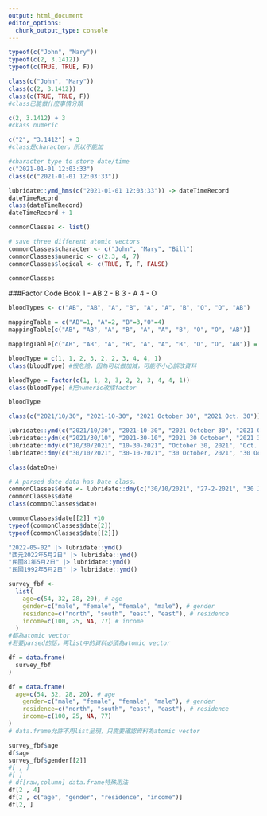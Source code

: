 ```yaml
---
output: html_document
editor_options: 
  chunk_output_type: console
---
```

```r
typeof(c("John", "Mary"))
typeof(c(2, 3.1412)) 
typeof(c(TRUE, TRUE, F))
```

```r
class(c("John", "Mary"))
class(c(2, 3.1412))
class(c(TRUE, TRUE, F))
#class已能做什麼事情分類
```

```r
c(2, 3.1412) + 3
#ckass numeric
```

```r
c("2", "3.1412") + 3
#class是character，所以不能加
```

```r
#character type to store date/time
c("2021-01-01 12:03:33")
class(c("2021-01-01 12:03:33"))

lubridate::ymd_hms(c("2021-01-01 12:03:33")) -> dateTimeRecord
dateTimeRecord
class(dateTimeRecord)
dateTimeRecord + 1
```

```r
commonClasses <- list()

# save three different atomic vectors
commonClasses$character <- c("John", "Mary", "Bill")
commonClasses$numeric <- c(2.3, 4, 7)
commonClasses$logical <- c(TRUE, T, F, FALSE)

commonClasses

```



###Factor
Code Book
  1 - AB
  2 - B
  3 - A
  4 - O

```r
bloodTypes <- c("AB", "AB", "A", "B", "A", "A", "B", "O", "O", "AB")
```

```r
mappingTable = c("AB"=1, "A"=2, "B"=3,"O"=4)
mappingTable[c("AB", "AB", "A", "B", "A", "A", "B", "O", "O", "AB")]
```

```r
mappingTable[c("AB", "AB", "A", "B", "A", "A", "B", "O", "O", "AB")] = c(1, 1, 2, 3,.....)
```

```r
bloodType = c(1, 1, 2, 3, 2, 2, 3, 4, 4, 1)
class(bloodType) #很危險，因為可以做加減，可能不小心誤改資料

```
```r
bloodType = factor(c(1, 1, 2, 3, 2, 2, 3, 4, 4, 1))
class(bloodType) #把numeric改成factor
```

```r
bloodType
```
```r
class(c("2021/10/30", "2021-10-30", "2021 October 30", "2021 Oct. 30"))
```

```r
lubridate::ymd(c("2021/10/30", "2021-10-30", "2021 October 30", "2021 Oct. 30"))
lubridate::ydm(c("2021/30/10", "2021-30-10", "2021 30 October", "2021 30 Oct."))
lubridate::mdy(c("10/30/2021", "10-30-2021", "October 30, 2021", "Oct. 30, 2021"))
lubridate::dmy(c("30/10/2021", "30-10-2021", "30 October, 2021", "30 Oct., 2021")) -> dateOne
```
```r
class(dateOne)
```

```r
# A parsed date data has Date class.
commonClasses$date <- lubridate::dmy(c("30/10/2021", "27-2-2021", "30 January, 2021", "30 mar., 2021"), tz = "Asia/Taipei")
commonClasses$date
class(commonClasses$date)
```


```r
commonClasses$date[[2]] +10
typeof(commonClasses$date[2])
typeof(commonClasses$date[[2]])
```

```r
"2022-05-02" |> lubridate::ymd()
"西元2022年5月2日" |> lubridate::ymd()
"民國81年5月2日" |> lubridate::ymd()
"民國1992年5月2日" |> lubridate::ymd()
```

```r
survey_fbf <-
  list(
    age=c(54, 32, 28, 20), # age
    gender=c("male", "female", "female", "male"), # gender
    residence=c("north", "south", "east", "east"), # residence
    income=c(100, 25, NA, 77) # income
  )
#都為atomic vector
#若要parsed的話，再list中的資料必須為atomic vector

df = data.frame(
  survey_fbf
)

df = data.frame(
  age=c(54, 32, 28, 20), # age
    gender=c("male", "female", "female", "male"), # gender
    residence=c("north", "south", "east", "east"), # residence
    income=c(100, 25, NA, 77)
)
# data.frame允許不用list呈現，只需要確認資料為atomic vector

survey_fbf$age
df$age
survey_fbf$gender[[2]]
#[ , ]
#[ ]
# df[raw,column] data.frame特殊用法
df[2 , 4]
df[2 , c("age", "gender", "residence", "income")]
df[2, ]
```

```r

```




















